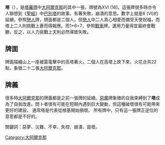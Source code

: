 '''塔'''（{{lang-fr|'''La Maison Dieu'''}}），是[[塔羅牌|塔羅牌]]中[[大阿爾克那|大阿爾克那]]的其中一張，牌號為XVI (16)。這張牌很多時亦令人聯想到《[[聖經|聖經]]》中[[巴別塔|巴別塔]]的故事。有著失敗，崩潰的意思。數字上就是6 (VI)的延續，參照[[戀人_(塔羅牌)|戀人]]牌，牌面都是二個人，但[[戀人_(塔羅牌)|戀人]]中二人真心相愛而備受天使祝福，而塔上二人則挑戰上蒼而得報應。而1+6=7，參照[[战车_(塔罗牌)|戰車]]牌，運用力量得宜最終會戰勝，反之，以人力挑戰上天則必然導致失敗。

== 牌面 ==
牌面描繪山上一座被雷電擊中的高塔著火。二個人在高塔上跌下來，火花合共22點，象徵二十二張[[大阿爾克那|大阿爾克那]]。

== 牌義 ==
很多時[[大阿爾克那|大阿爾克那]]的牌義都是之前一張牌的延續。[[惡魔|惡魔]]牌象徵的自我束縛到了'''塔'''成為了自我改進。問卜者很有可能在短期內遇到巨大變動，但這種破壞很有可能帶來更好的建設。
通常塔是代表從根基開始損壞。
所有牌中，只有這一張牌正逆位的意思都是不好的。

關鍵詞：惡夢、災難、不幸、失控、崩潰、毀壞。
[[Category:大阿爾克那|Category:大阿爾克那]]
{{塔罗牌}}
{{占星学小作品}}